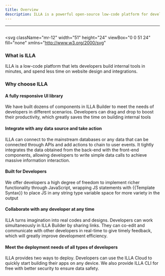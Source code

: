 ```yaml
---
title: Overview
description: ILLA is a powerful open-source low-code platform for developers
---
```

---

## <Heading hidden>Overview</Heading>

<svg
  className="mr-12"
  width="51"
  height="24"
  viewBox="0 0 51 24"
  fill="none"
  xmlns="http://www.w3.org/2000/svg"
>
  <path
    fillRule="evenodd"
    clipRule="evenodd"
    d="M9 0h6.6v24H9V0zM0 9h6.6v15H0V9zm24.6-9H18v24h6.6V0z"
    fill="#654AEC"
  />
  <path fill="#FF58BE" d="M0 0h6.6v6.6H0z" />
  <path
    fillRule="evenodd"
    clipRule="evenodd"
    d="M44.4 12.005a5.4 5.4 0 1 1-10.8 0A5.4 5.4 0 0 1 44.4 12v.005zm0 10.714A11.95 11.95 0 0 1 39 24c-6.627 0-12-5.373-12-12S32.373 0 39 0s12 5.373 12 12v12h-6.6v-1.28z"
    fill="#654AEC"
  />
</svg>

### What is ILLA
ILLA is a low-code platform that lets developers build internal tools in minutes, and spend less time on website design and integrations.

### Why choose ILLA

#### A fully responsive UI library
We have built dozens of components in ILLA Builder to meet the needs of developers in different scenarios. Developers can drag and drop to boost their productivity, which greatly saves the time on building internal tools
#### Integrate with any data source and take action
ILLA can connect to the mainstream databases or any data that can be connected through APIs and add actions to chain to user events. It tightly integrates the data obtained from the back-end with the front-end components, allowing developers to write simple data calls to achieve massive information interaction.
#### Built for Developers
We offer developers a high degree of freedom to implement richer functionality through JavaScript, wrapping JS statements with {{Template Syntax}} to place JS in any string type variable space for more variety in the output
#### Collaborate with any developer at any time
ILLA turns imagination into real codes and designs. Developers can work simultaneously in ILLA Builder by sharing links. They can co-edit and communicate with other developers in real-time to give timely feedback, which will greatly improve development efficiency.
#### Meet the deployment needs of all types of developers
ILLA provides two ways to deploy. Developers can use the ILLA Cloud to quickly start building their apps on any device. We also provide ILLA CLI for free with better security to ensure data safety.


